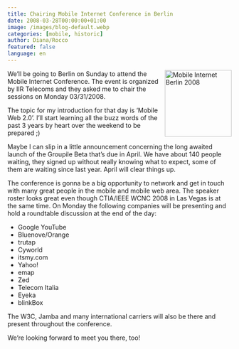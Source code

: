 ```yaml
---
title: Chairing Mobile Internet Conference in Berlin
date: 2008-03-28T00:00:00+01:00
image: /images/blog-default.webp
categories: [mobile, historic]
author: Diana/Rocco
featured: false
language: en
---
```


<div class="entry-content">
<img src="http://pavingways.com/wp-content/uploads/mobile_internet_berlin.jpg" alt="Mobile Internet Berlin 2008" style="float: right; width: 150px; margin-left: 5px" />We’ll be going to Berlin on Sunday to attend the Mobile Internet Conference. The event is organized by IIR Telecoms and they asked me to chair the sessions on Monday 03/31/2008.



The topic for my introduction for that day is ‘Mobile Web 2.0’. I’ll start learning all the buzz words of the past 3 years by heart over the weekend to be prepared ;)



Maybe I can slip in a little announcement concerning the long awaited launch of the Groupile Beta that’s due in April. We have about 140 people waiting, they signed up without really knowing what to expect, some of them are waiting since last year. April will clear things up.



The conference is gonna be a big opportunity to network and get in touch with many great people in the mobile and mobile web area. The speaker roster looks great even though CTIA/IEEE WCNC 2008 in Las Vegas is at the same time. On Monday the following companies will be presenting and hold a roundtable discussion at the end of the day:<ul>	<li>Google YouTube</li>	<li>Bluenove/Orange</li>	<li>trutap</li>	<li>Cyworld</li>	<li>itsmy.com</li>	<li>Yahoo!</li>	<li>emap</li>	<li>Zed</li>	<li>Telecom Italia</li>	<li>Eyeka</li>	<li>blinkBox</li></ul>

The W3C, Jamba and many international carriers will also be there and present throughout the conference.



We’re looking forward to meet you there, too!
</div>

